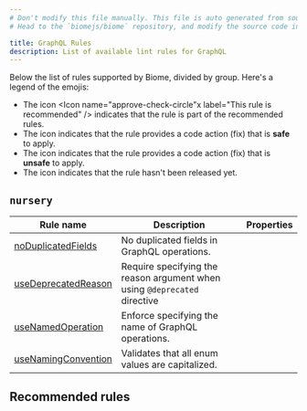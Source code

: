 ```yaml
---
# Don't modify this file manually. This file is auto generated from source, and you will lose your changes next time the website is built.
# Head to the `biomejs/biome` repository, and modify the source code in there.

title: GraphQL Rules
description: List of available lint rules for GraphQL
---
```




Below the list of rules supported by Biome, divided by group. Here's a legend of the emojis:
- The icon <span class='inline-icon' title="This rule is recommended"><Icon name="approve-check-circle"x label="This rule is recommended" /></span> indicates that the rule is part of the recommended rules.
- The icon <span class='inline-icon' title="This rule has a safe fix"><Icon name="seti:config" label="The rule has a safe fix" /></span> indicates that the rule provides a code action (fix) that is **safe** to apply.
- The icon <span class='inline-icon' title="This rule has an unsafe fix"><Icon name="warning" label="The rule has an unsafe fix" /></span> indicates that the rule provides a code action (fix) that is **unsafe** to apply.
- The icon <span class='inline-icon' title="This rule hasn't been released"><Icon name="error" label="This rule hasn't been released" /></span> indicates that the rule hasn't been released yet.

## `nursery`

| Rule name | Description | Properties |
| --- | --- | --- |
| [noDuplicatedFields](/linter/rules/no-duplicated-fields) | No duplicated fields in GraphQL operations. |  |
| [useDeprecatedReason](/linter/rules/use-deprecated-reason) | Require specifying the reason argument when using `@deprecated` directive |  |
| [useNamedOperation](/linter/rules/use-named-operation) | Enforce specifying the name of GraphQL operations. | <span class='inline-icon' title="The rule has an unsafe fix" ><Icon name="warning" label="The rule has an unsafe fix" size="1.2rem" /></span><span class='inline-icon' title="This rule hasn't been released yet"><Icon name="error" label="This rule hasn't been released yet" size="1.2rem" /></span> |
| [useNamingConvention](/linter/rules/use-naming-convention) | Validates that all enum values are capitalized. | <span class='inline-icon' title="This rule hasn't been released yet"><Icon name="error" label="This rule hasn't been released yet" size="1.2rem" /></span> |
## Recommended rules 

